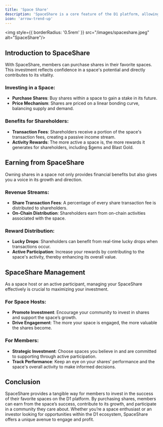 ```yaml
---
title: 'Space Share'
description: 'SpaceShare is a core feature of the D1 platform, allowing members to invest in individual spaces, support their growth, and earn from their success.'
icon: 'arrow-trend-up'
---
```

<img style={{ borderRadius: '0.5rem' }} src="/images/spaceshare.jpeg" alt="SpaceShare"/>

## Introduction to SpaceShare
With SpaceShare, members can purchase shares in their favorite spaces. This investment reflects confidence in a space's potential and directly contributes to its vitality.

### Investing in a Space:
- **Purchase Shares**: Buy shares within a space to gain a stake in its future.
- **Price Mechanism**: Shares are priced on a linear bonding curve, balancing supply and demand.

### Benefits for Shareholders:
- **Transaction Fees**: Shareholders receive a portion of the space's transaction fees, creating a passive income stream.
- **Activity Rewards**: The more active a space is, the more rewards it generates for shareholders, including $gems and Blast Gold.

## Earning from SpaceShare
Owning shares in a space not only provides financial benefits but also gives you a voice in its growth and direction.

### Revenue Streams:
- **Share Transaction Fees**: A percentage of every share transaction fee is distributed to shareholders.
- **On-Chain Distribution**: Shareholders earn from on-chain activities associated with the space.

### Reward Distribution:
- **Lucky Drops**: Shareholders can benefit from real-time lucky drops when transactions occur.
- **Active Participation**: Increase your rewards by contributing to the space's activity, thereby enhancing its overall value.

## SpaceShare Management
As a space host or an active participant, managing your SpaceShare effectively is crucial to maximizing your investment.

### For Space Hosts:
- **Promote Investment**: Encourage your community to invest in shares and support the space’s growth.
- **Drive Engagement**: The more your space is engaged, the more valuable the shares become.

### For Members:
- **Strategic Investment**: Choose spaces you believe in and are committed to supporting through active participation.
- **Track Performance**: Keep an eye on your shares' performance and the space's overall activity to make informed decisions.

## Conclusion
SpaceShare provides a tangible way for members to invest in the success of their favorite spaces on the D1 platform. By purchasing shares, members can earn from the space’s success, contribute to its growth, and participate in a community they care about. Whether you’re a space enthusiast or an investor looking for opportunities within the D1 ecosystem, SpaceShare offers a unique avenue to engage and profit.
